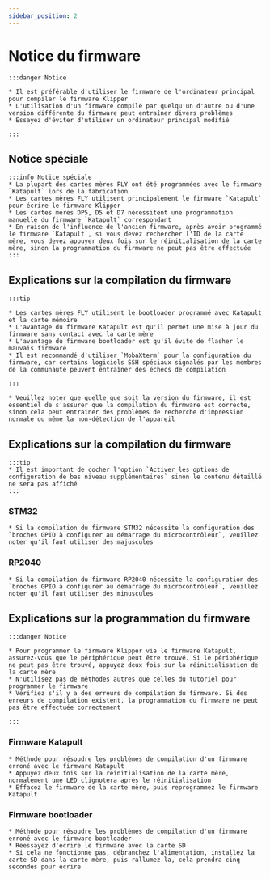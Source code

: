 ```yaml
---
sidebar_position: 2
---
```


# Notice du firmware

    :::danger Notice

    * Il est préférable d'utiliser le firmware de l'ordinateur principal pour compiler le firmware Klipper
    * L'utilisation d'un firmware compilé par quelqu'un d'autre ou d'une version différente du firmware peut entraîner divers problèmes
    * Essayez d'éviter d'utiliser un ordinateur principal modifié

    :::

## Notice spéciale

    :::info Notice spéciale
    * La plupart des cartes mères FLY ont été programmées avec le firmware `Katapult` lors de la fabrication
    * Les cartes mères FLY utilisent principalement le firmware `Katapult` pour écrire le firmware Klipper
    * Les cartes mères DP5, D5 et D7 nécessitent une programmation manuelle du firmware `Katapult` correspondant
    * En raison de l'influence de l'ancien firmware, après avoir programmé le firmware `Katapult`, si vous devez rechercher l'ID de la carte mère, vous devez appuyer deux fois sur le réinitialisation de la carte mère, sinon la programmation du firmware ne peut pas être effectuée
    :::

## Explications sur la compilation du firmware

    :::tip

    * Les cartes mères FLY utilisent le bootloader programmé avec Katapult et la carte mémoire
    * L'avantage du firmware Katapult est qu'il permet une mise à jour du firmware sans contact avec la carte mère
    * L'avantage du firmware bootloader est qu'il évite de flasher le mauvais firmware
    * Il est recommandé d'utiliser `MobaXterm` pour la configuration du firmware, car certains logiciels SSH spéciaux signalés par les membres de la communauté peuvent entraîner des échecs de compilation
    
    :::

    * Veuillez noter que quelle que soit la version du firmware, il est essentiel de s'assurer que la compilation du firmware est correcte, sinon cela peut entraîner des problèmes de recherche d'impression normale ou même la non-détection de l'appareil

## Explications sur la compilation du firmware

    :::tip
    * Il est important de cocher l'option `Activer les options de configuration de bas niveau supplémentaires` sinon le contenu détaillé ne sera pas affiché
    :::

### STM32

    * Si la compilation du firmware STM32 nécessite la configuration des `broches GPIO à configurer au démarrage du microcontrôleur`, veuillez noter qu'il faut utiliser des majuscules

### RP2040

    * Si la compilation du firmware RP2040 nécessite la configuration des `broches GPIO à configurer au démarrage du microcontrôleur`, veuillez noter qu'il faut utiliser des minuscules

## Explications sur la programmation du firmware

    :::danger Notice

    * Pour programmer le firmware Klipper via le firmware Katapult, assurez-vous que le périphérique peut être trouvé. Si le périphérique ne peut pas être trouvé, appuyez deux fois sur la réinitialisation de la carte mère
    * N'utilisez pas de méthodes autres que celles du tutoriel pour programmer le firmware
    * Vérifiez s'il y a des erreurs de compilation du firmware. Si des erreurs de compilation existent, la programmation du firmware ne peut pas être effectuée correctement

    :::

### Firmware Katapult

    * Méthode pour résoudre les problèmes de compilation d'un firmware erroné avec le firmware Katapult
    * Appuyez deux fois sur la réinitialisation de la carte mère, normalement une LED clignotera après le réinitialisation
    * Effacez le firmware de la carte mère, puis reprogrammez le firmware Katapult

### Firmware bootloader

    * Méthode pour résoudre les problèmes de compilation d'un firmware erroné avec le firmware bootloader
    * Réessayez d'écrire le firmware avec la carte SD
    * Si cela ne fonctionne pas, débranchez l'alimentation, installez la carte SD dans la carte mère, puis rallumez-la, cela prendra cinq secondes pour écrire
